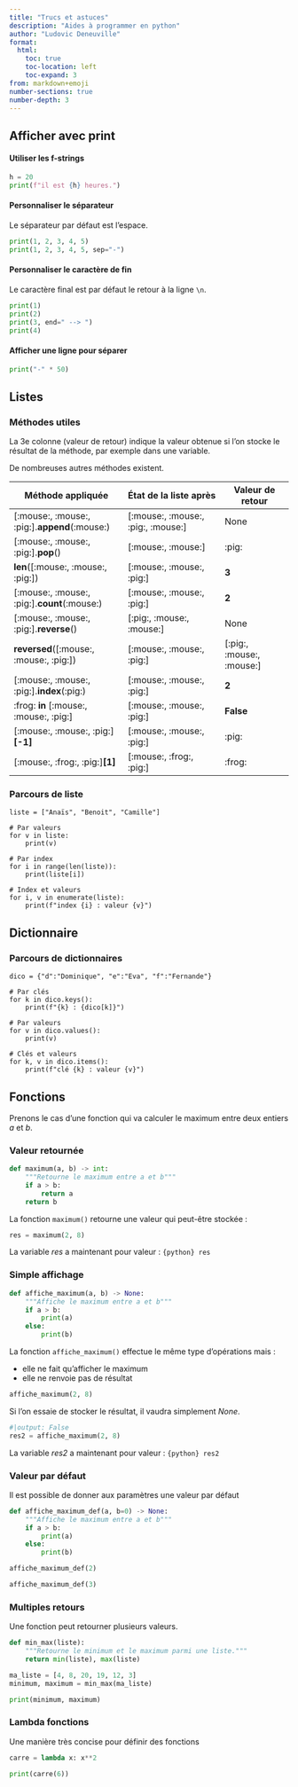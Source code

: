 ```yaml
---
title: "Trucs et astuces"
description: "Aides à programmer en python"
author: "Ludovic Deneuville"
format: 
  html:
    toc: true
    toc-location: left
    toc-expand: 3
from: markdown+emoji
number-sections: true
number-depth: 3
---
```


## Afficher avec print

#### Utiliser les f-strings

```python
h = 20
print(f"il est {h} heures.")
```

#### Personnaliser le séparateur

Le séparateur par défaut est l'espace.

```python
print(1, 2, 3, 4, 5)
print(1, 2, 3, 4, 5, sep="-")
```

#### Personnaliser le caractère de fin 

Le caractère final est par défaut le retour à la ligne `\n`.

```python
print(1)
print(2)
print(3, end=" --> ")
print(4)
```

#### Afficher une ligne pour séparer

```python
print("-" * 50)
```

## Listes

### Méthodes utiles

La 3e colonne (valeur de retour) indique la valeur obtenue si l'on stocke le résultat de la méthode, par exemple dans une variable.

De nombreuses autres méthodes existent.

| Méthode appliquée                                  | État de la liste après                      | Valeur de retour               |
|----------------------------------------------------|---------------------------------------------|--------------------------------|
| [:mouse:, :mouse:, :pig:].**append**(:mouse:)      | [:mouse:, :mouse:, :pig:, :mouse:]          | None                           |
| [:mouse:, :mouse:, :pig:].**pop**()                | [:mouse:, :mouse:]                          | :pig:                          |
| **len**([:mouse:, :mouse:, :pig:])                 | [:mouse:, :mouse:, :pig:]                   | **3**                          |
| [:mouse:, :mouse:, :pig:].**count**(:mouse:)       | [:mouse:, :mouse:, :pig:]                   | **2**                          |
| [:mouse:, :mouse:, :pig:].**reverse**()            | [:pig:, :mouse:, :mouse:]                   | None                           |
| **reversed**([:mouse:, :mouse:, :pig:])            | [:mouse:, :mouse:, :pig:]                   | [:pig:, :mouse:, :mouse:]      |
| [:mouse:, :mouse:, :pig:].**index**(:pig:)         | [:mouse:, :mouse:, :pig:]                   | **2**                          |
| :frog: **in** [:mouse:, :mouse:, :pig:]            | [:mouse:, :mouse:, :pig:]                   | **False**                      |
| [:mouse:, :mouse:, :pig:]**[-1]**                  | [:mouse:, :mouse:, :pig:]                   | :pig:                          |
| [:mouse:, :frog:, :pig:]**[1]**                    | [:mouse:, :frog:, :pig:]                    | :frog:                         | 



### Parcours de liste

```.python
liste = ["Anaïs", "Benoit", "Camille"]

# Par valeurs
for v in liste:
    print(v)

# Par index
for i in range(len(liste)):
    print(liste[i])

# Index et valeurs
for i, v in enumerate(liste):
    print(f"index {i} : valeur {v}")
```

## Dictionnaire

### Parcours de dictionnaires

```.python
dico = {"d":"Dominique", "e":"Eva", "f":"Fernande"}

# Par clés
for k in dico.keys():
    print(f"{k} : {dico[k]}")

# Par valeurs
for v in dico.values():
    print(v)

# Clés et valeurs
for k, v in dico.items():
    print(f"clé {k} : valeur {v}")
```


## Fonctions

Prenons le cas d'une fonction qui va calculer le maximum entre deux entiers *a* et *b*.

### Valeur retournée

```python
def maximum(a, b) -> int:
    """Retourne le maximum entre a et b"""
    if a > b:
        return a
    return b
```

La fonction `maximum()` retourne une valeur qui peut-être stockée :

```python
res = maximum(2, 8)
```

La variable *res* a maintenant pour valeur : `{python} res`


### Simple affichage

```python
def affiche_maximum(a, b) -> None:
    """Affiche le maximum entre a et b"""
    if a > b:
        print(a)
    else:        
        print(b)
```

La fonction `affiche_maximum()` effectue le même type d'opérations mais :

- elle ne fait qu'afficher le maximum
- elle ne renvoie pas de résultat 
 

```python
affiche_maximum(2, 8)
```

Si l'on essaie de stocker le résultat, il vaudra simplement *None*.

```python
#|output: False
res2 = affiche_maximum(2, 8)
```
La variable *res2* a maintenant pour valeur : `{python} res2`


### Valeur par défaut

Il est possible de donner aux paramètres une valeur par défaut

```python
def affiche_maximum_def(a, b=0) -> None:
    """Affiche le maximum entre a et b"""
    if a > b:
        print(a)
    else:        
        print(b)
```

```python
affiche_maximum_def(2)
```

```python
affiche_maximum_def(3)
```


### Multiples retours

Une fonction peut retourner plusieurs valeurs.

```python
def min_max(liste):
    """Retourne le minimum et le maximum parmi une liste."""
    return min(liste), max(liste)
```


```python
ma_liste = [4, 8, 20, 19, 12, 3]
minimum, maximum = min_max(ma_liste)

print(minimum, maximum)
```


### Lambda fonctions

Une manière très concise pour définir des fonctions

```python
carre = lambda x: x**2

print(carre(6))
```